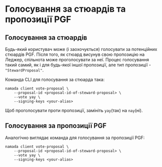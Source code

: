 # Голосування за стюардів та пропозиції PGF

## Голосування за стюардів

Будь-який користувач може (і заохочується) голосувати за потенційних стюардів PGF. Після того, як стюард висунув свою пропозицію на Леджер, спільнота може проголосувати за неї. Процес голосування такий самий, як і для будь-якої іншої пропозиції, але тип пропозиції - `"StewardProposal"`.

Команда CLI для голосування за стюарда така:

```shell copy
namada client vote-proposal \
    --proposal-id <proposal-id-of-steward-proposal> \
    --vote yay \
    --signing-keys <your-alias>
```

Щоб проголосувати проти пропозиції, замініть `yay`(так) на `nay`(ні). 

## Голосування за пропозиції PGF

Аналогічно виглядає команда для голосування за пропозиції PGF:

```shell copy
namada client vote-proposal \
    --proposal-id <proposal-id-of-steward-proposal> \
    --vote yay \
    --signing-keys <your-alias>
```
